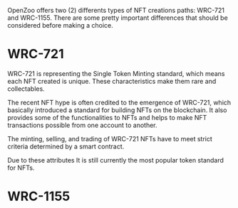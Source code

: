 OpenZoo offers two (2) differents types of NFT creations paths: WRC-721 and WRC-1155.
There are some pretty important differences that should be considered before making a choice.



# WRC-721

WRC-721 is representing the Single Token Minting standard, which means each NFT created is unique.
These characteristics make them rare and collectables. 

The recent NFT hype is often credited to the emergence of WRC-721, which basically introduced a standard for building NFTs on the blockchain. It also provides some of the functionalities to NFTs and helps to make NFT transactions possible from one account to another.

The minting, selling, and trading of WRC-721 NFTs have to meet strict criteria determined by a smart contract. 

Due to these attributes It is still currently the most popular token standard for NFTs.

# WRC-1155

